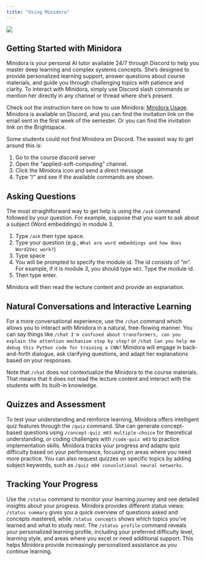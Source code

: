 ```yaml
---
title: "Using Minidora"
---
```


![](../figs/minidora.png)


## Getting Started with Minidora

Minidora is your personal AI tutor available 24/7 through Discord to help you master deep learning and complex systems concepts. She's designed to provide personalized learning support, answer questions about course materials, and guide you through challenging topics with patience and clarity. To interact with Minidora, simply use Discord slash commands or mention her directly in any channel or thread where she's present.

Check out the instruction here on how to use Minidora: [Minidora Usage](https://docs.google.com/presentation/d/1fIKkEjUlGBIXvnXQiIKMQBuRtLUMZW3p0dW7F8m9Emg/edit?usp=sharing). Minidora is available on Discord, and you can find the invitation link on the email sent in the first week of the semester. Or you can find the invitation link on the Brightspace.

::: {.callout-note}
Some students could not find Minidora on Discord. The easiest way to get around this is:

1. Go to the course discord server
2. Open the "applied-soft-computing" channel.
3. Click the Minidora icon and send a direct message
4. Type "/" and see if the available commands are shown.
:::

## Asking Questions

The most straightforward way to get help is using the `/ask` command followed by your question. For example, suppose that you want to ask about a subject (Word embeddings) in module 3.

1. Type `/ask` then type space.
2. Type your question (e.g., `What are word embeddings and how does Word2Vec work?`)
3. Type space
4. You will be prompted to specify the module id. The id consists of "m<module number in two digits>". For example, if it is module 3, you should type `m03`. Type the module id.
5. Then type enter.

Minidora will then read the lecture content and provide an explanation.

## Natural Conversations and Interactive Learning

For a more conversational experience, use the `/chat` command which allows you to interact with Minidora in a natural, free-flowing manner. You can say things like `/chat I'm confused about transformers, can you explain the attention mechanism step by step?` or `/chat Can you help me debug this Python code for training a CNN?` Minidora will engage in back-and-forth dialogue, ask clarifying questions, and adapt her explanations based on your responses.

Note that `/chat` does not contextualize the Minidora to the course materials. That means that it does not read the lecture content and interact with the students with its built-in knowledge.

## Quizzes and Assessment

To test your understanding and reinforce learning, Minidora offers intelligent quiz features through the `/quiz` command. She can generate concept-based questions using `/concept-quiz m03 multiple-choice` for theoretical understanding, or coding challenges with `/code-quiz m03` to practice implementation skills. Minidora tracks your progress and adapts quiz difficulty based on your performance, focusing on areas where you need more practice. You can also request quizzes on specific topics by adding subject keywords, such as `/quiz m04 convolutional neural networks`.

## Tracking Your Progress

Use the `/status` command to monitor your learning journey and see detailed insights about your progress. Minidora provides different status views: `/status summary` gives you a quick overview of questions asked and concepts mastered, while `/status concepts` shows which topics you've learned and what to study next. The `/status profile` command reveals your personalized learning profile, including your preferred difficulty level, learning style, and areas where you excel or need additional support. This helps Minidora provide increasingly personalized assistance as you continue learning.

